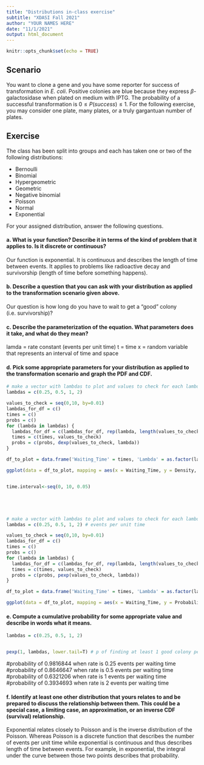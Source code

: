 ```yaml
---
title: "Distributions in-class exercise"
subtitle: "XDASI Fall 2021"
author: "YOUR NAMES HERE"
date: "11/1/2021"
output: html_document
---
```


```r
knitr::opts_chunk$set(echo = TRUE)
```

## Scenario

You want to clone a gene and you have some reporter for success of transformation in *E. coli*. Positive colonies are blue because they express $\beta$-galactosidase when plated on medium with IPTG. The probability of a successful transformation is $0 \le P(success) \le 1$. For the following exercise, you may consider one plate, many plates, or a truly gargantuan number of plates.

## Exercise

The class has been split into groups and each has taken one or two of the following distributions:

- Bernoulli
- Binomial
- Hypergeometric
- Geometric
- Negative binomial
- Poisson
- Normal
- Exponential

For your assigned distribution, answer the following questions.

#### a. What is your function? Describe it in terms of the kind of problem that it applies to. Is it discrete or continuous?

<!-- Insert your answer below. -->
Our function is exponential. It is continuous and describes the length of time between events. It applies to problems like radioactive decay and survivorship (length of time before something happens). 


#### b. Describe a question that you can ask with your distribution as applied to the transformation scenario given above.

<!-- Insert your answer below. -->
Our question is how long do you have to wait to get a "good" colony (i.e. survivorship)?


#### c. Describe the parameterization of the equation. What parameters does it take, and what do they mean?

<!-- Insert your answer below. -->
lamda = rate constant (events per unit time)
t = time 
x = random variable that represents an interval of time and space


#### d. Pick some appropriate parameters for your distribution as applied to the transformation scenario and graph the PDF and CDF.

```r
# make a vector with lambdas to plot and values to check for each lambda using dexp #PDF
lambdas = c(0.25, 0.5, 1, 2)

values_to_check = seq(0,10, by=0.01)
lambdas_for_df = c()
times = c()
probs = c()
for (lambda in lambdas) {
  lambdas_for_df = c(lambdas_for_df, rep(lambda, length(values_to_check)))
  times = c(times, values_to_check)
  probs = c(probs, dexp(values_to_check, lambda))
}

df_to_plot = data.frame('Waiting_Time' = times, 'Lambda' = as.factor(lambdas_for_df), 'Density' = probs)

ggplot(data = df_to_plot, mapping = aes(x = Waiting_Time, y = Density, color = Lambda)) + geom_point()


time.interval<-seq(0, 10, 0.05)





# make a vector with lambdas to plot and values to check for each lambda using pexp to make a CDF
lambdas = c(0.25, 0.5, 1, 2) # events per unit time 

values_to_check = seq(0,10, by=0.01)
lambdas_for_df = c()
times = c()
probs = c()
for (lambda in lambdas) {
  lambdas_for_df = c(lambdas_for_df, rep(lambda, length(values_to_check)))
  times = c(times, values_to_check)
  probs = c(probs, pexp(values_to_check, lambda))
}

df_to_plot = data.frame('Waiting_Time' = times, 'Lambda' = as.factor(lambdas_for_df), 'Probability' = probs)

ggplot(data = df_to_plot, mapping = aes(x = Waiting_Time, y = Probability, color = Lambda)) + geom_point()

```


#### e. Compute a cumulative probability for some appropriate value and describe in words what it means.

```r
lambdas = c(0.25, 0.5, 1, 2)


pexp(1, lambdas, lower.tail=T) # p of finding at least 1 good colony per different rates (lambdas)


```

<!-- Insert your answer below. -->
#probability of 0.9816844 when rate is 0.25 events per waiting time 
#probability of 0.8646647 when rate is 0.5 events per waiting time
#probability of 0.6321206 when rate is 1 events per waiting time 
#probability of 0.3934693 when rate is 2 events per waiting time


#### f. Identify at least one other distribution that yours relates to and be prepared to discuss the relationship between them. This could be a special case, a limiting case, an approximation, or an inverse CDF (survival) relationship.

<!-- Insert your answer below. -->
Exponential relates closely to Poisson and is the inverse distribution of the Poisson. Whereas Poisson is a discrete function that describes the number of events per unit time while exponential is continuous and thus describes length of time between events. For example, in exponential, the integral under the curve between those two points describes that probability.


